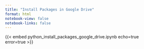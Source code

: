 ```yaml
---
title: "Install Packages in Google Drive"
format: html
notebook-view: false
notebook-links: false
---
```


{{< embed python_install_packages_google_drive.ipynb echo=true error=true >}}
